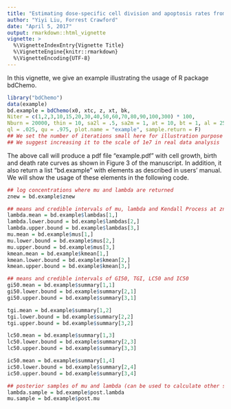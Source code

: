 ```yaml
---
title: "Estimating dose-specific cell division and apoptosis rates from chemo-sensitivity experiments"
author: "Yiyi Liu, Forrest Crawford"
date: "April 5, 2017"
output: rmarkdown::html_vignette
vignette: >
  %\VignetteIndexEntry{Vignette Title}
  %\VignetteEngine{knitr::rmarkdown}
  %\VignetteEncoding{UTF-8}
---
```


In this vignette, we give an example illustrating the usage of R package bdChemo.

```r
library("bdChemo")
data(example)
bd.example = bdChemo(x0, xtc, z, xt, bk,
Niter = c(1,2,3,10,15,20,30,40,50,60,70,80,90,100,300) * 100,
Nburn = 20000, thin = 10, sa2l = .5, sa2m = 1, at = 10, bt = 1, al = 25, bl = 6,
ql = .025, qu = .975, plot.name = "example", sample.return = F)
## We set the number of iterations small here for illustration purpose
## We suggest increasing it to the scale of 1e7 in real data analysis
```

The above call will produce a pdf file "example.pdf" with cell growth, birth and death rate curves as shown in Figure 3 of the manuscript. In addition, it also return a list "bd.example" with elements as described in users' manual. We will show the usage of these elements in the following code.

```r
## log concentrations where mu and lambda are returned
znew = bd.example$znew

## means and credible intervals of mu, lambda and Kendall Process at znew
lambda.mean = bd.example$lambdas[1,]
lambda.lower.bound = bd.example$lambdas[2,]
lambda.upper.bound = bd.example$lambdas[3,]
mu.mean = bd.example$mus[1,]
mu.lower.bound = bd.example$mus[2,]
mu.upper.bound = bd.example$mus[3,]
kmean.mean = bd.example$kmean[1,]
kmean.lower.bound = bd.example$kmean[2,]
kmean.upper.bound = bd.example$kmean[3,]

## means and credible intervals of GI50, TGI, LC50 and IC50
gi50.mean = bd.example$summary[1,1]
gi50.lower.bound = bd.example$summary[2,1]
gi50.upper.bound = bd.example$summary[3,1]

tgi.mean = bd.example$summary[1,2]
tgi.lower.bound = bd.example$summary[2,2]
tgi.upper.bound = bd.example$summary[3,2]

lc50.mean = bd.example$summary[1,3]
lc50.lower.bound = bd.example$summary[2,3]
lc50.upper.bound = bd.example$summary[3,3]

ic50.mean = bd.example$summary[1,4]
ic50.lower.bound = bd.example$summary[2,4]
ic50.upper.bound = bd.example$summary[3,4]

## posterior samples of mu and lambda (can be used to calculate other summary statistics of interest)
lambda.sample = bd.example$post.lambda
mu.sample = bd.example$post.mu
```
